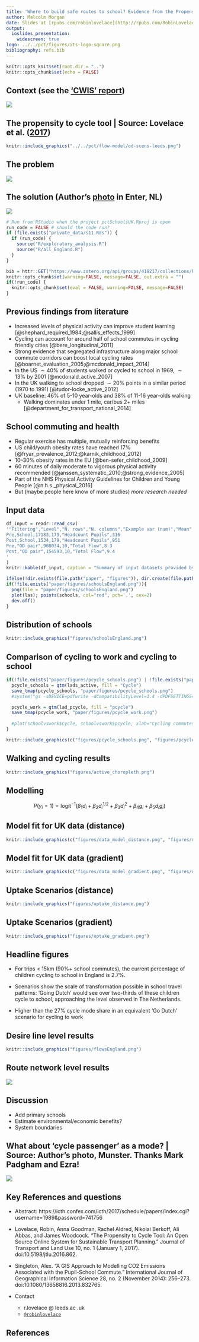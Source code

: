 ```yaml
---
title: 'Where to build safe routes to school? Evidence from the Propensity to Cycle Tool'
author: Malcolm Morgan
date: Slides at [rpubs.com/robinlovelace](http://rpubs.com/RobinLovelace/287635)
output:
  ioslides_presentation:
    widescreen: true
logo: ../../pct/figures/its-logo-square.png
bibliography: refs.bib
---
```


```r
knitr::opts_knit$set(root.dir = "..")
knitr::opts_chunk$set(echo = FALSE)
```

## Context (see the ['CWIS' report](https://www.gov.uk/government/publications/cycling-and-walking-investment-strategy))

![](../../pct/figures/front-page-leeds-pct-demo.png)


## The propensity to cycle tool | Source: Lovelace et al. ([2017](https://www.jtlu.org/index.php/jtlu/article/view/862))

```r
knitr::include_graphics("../../pct/flow-model/od-scens-leeds.png")
```

## The problem

![](http://i.dailymail.co.uk/i/pix/2017/02/02/11/3CC2558000000578-4183928-image-m-11_1486036293145.jpg)


## The solution (Author's [photo](https://www.flickr.com/photos/97888609@N02/35266243966/in/album-72157684966127236/) in Enter, NL)

![](https://farm5.staticflickr.com/4206/35266243966_498a78aa3c_z_d.jpg)


```r
# Run from RStudio when the project pctSchoolsUK.Rproj is open
run_code = FALSE # should the code run?
if (file.exists("private_data/s11.Rds")) {
  if (run_code) {
    source("R/exploratory_analysis.R")
    source("R/all_England.R")
  }
}
```

```r
bib = httr::GET("https://www.zotero.org/api/groups/418217/collections/RZSVFK8G/items/top?limit=100&format=bibtex&v=1", httr::write_disk("paper/refs.bib", overwrite = T))
knitr::opts_chunk$set(warning=FALSE, message=FALSE, out.extra = "")
if(!run_code) {
  knitr::opts_chunk$set(eval = FALSE, warning=FALSE, message=FALSE)
}
```

## Previous findings from literature

- Increased levels of physical activity can improve student learning [@shephard_required_1984;@sallis_effects_1999]
- Cycling can account for around half of school commutes in cycling friendly cities [@bere_longitudinal_2011]
- Strong evidence that segregated infrastructure along major school commute corridors can boost local cycling rates [@boarnet_evaluation_2005;@mcdonald_impact_2014]
- In the US $\sim 40\%$ of students walked or cycled to school in 1969, $\sim 13\%$ by 2001 [@mcdonald_active_2007]
- In the UK walking to school dropped $\sim 20\%$ points in a similar period (1970 to 1991) [@tudor-locke_active_2012]
- UK baseline: 46\% of 5-10 year-olds and 38\% of 11-16 year-olds walking
    - Walking dominates under 1 mile, car/bus 2+ miles [@department_for_transport_national_2014]
    
## School commuting and health

- Regular exercise has multiple, mutually reinforcing benefits
- US child/youth obesity rates have reached 17\% [@fryar_prevalence_2012;@karnik_childhood_2012]
- 10–30% obesity rates in the EU [@ben-sefer_childhood_2009]
- 60 minutes of daily moderate to vigorous physical activity recommended [@janssen_systematic_2010;@strong_evidence_2005]
- Part of the NHS Physical Activity Guidelines for Children and Young People [@n.h.s._physical_2016]
- But (maybe people here know of more studies) *more research needed*

## Input data

```r
df_input = readr::read_csv(
'"Filtering","Level","N. rows","N. columns","Example var (num)","Mean"
Pre,School,17183,179,"Headcount Pupils",316
Post,School,1534,179,"Headcount Pupils",951
Pre,"OD pair",908034,10,"Total Flow",8.3
Post,"OD pair",154593,10,"Total Flow",9.4
'
)
knitr::kable(df_input, caption = "Summary of input datasets provided by the Department for Education, before and after filtering for Secondary schools only.")
```

```r
ifelse(!dir.exists(file.path("paper", "figures")), dir.create(file.path("paper", "figures")), FALSE)
if(!file.exists("paper/figures/schoolsEngland.png")){
  png(file = "paper/figures/schoolsEngland.png")
  plot(las); points(schools, col="red", pch='.', cex=2)
  dev.off()
}
```

## Distribution of schools

```r
knitr::include_graphics("figures/schoolsEngland.png")
```

## Comparison of cycling to work and cycling to school

```r
if(!file.exists("paper/figures/pcycle_schools.png") | !file.exists("paper/figures/pcycle_work.png")){
  pcycle_schools = qtm(lads_active, fill = "Cycle")
  save_tmap(pcycle_schools, "paper/figures/pcycle_schools.png")
  #system("gs -sDEVICE=pdfwrite -dCompatibilityLevel=1.4 -dPDFSETTINGS=/screen -dNOPAUSE -dQUIET -dBATCH -sOutputFile=paper/figures/pcycle_schools_reduced.pdf paper/figures/pcycle_schools.pdf")

  pcycle_work = qtm(lad_pcycle, fill = "pcycle")
  save_tmap(pcycle_work, "paper/figures/pcycle_work.png")
  
  #plot(schoolvswork$Cycle, schoolvswork$pcycle, xlab="Cycling commutes to school (%)", ylab="Cycling commutes to work (%)")
}
```

```r
knitr::include_graphics(c("figures/pcycle_schools.png", "figures/pcycle_work.png"))
```

## Walking and cycling results

```r
knitr::include_graphics("figures/active_choropleth.png")
```

## Modelling

$$
P(y_i = 1) = \mathrm{logit}^{-1} \left( \beta_1 d_i + \beta_2 d_i^{1/2} + \beta_3 d_i^2 + \beta_4 g_i + \beta_5 d_i g_i \right)
$$

## Model fit for UK data (distance)

```r
knitr::include_graphics(c("figures/data_model_distance.png", "figures/data_model_scatter_distance.png"))
```

## Model fit for UK data (gradient)

```r
knitr::include_graphics(c("figures/data_model_gradient.png", "figures/data_model_scatter_gradient.png"))
```

## Uptake Scenarios (distance)

```r
knitr::include_graphics("figures/uptake_distance.png")
```

## Uptake Scenarios (gradient)

```r
knitr::include_graphics("figures/uptake_gradient.png")
```

## Headline figures

- For trips < 15km (90%+ school commutes), the current percentage of children cycling to school in England is 2.7%.

- Scenarios show the scale of transformation possible in school travel patterns: 'Going Dutch' would see over two-thirds of these children cycle to school, approaching the level observed in The Netherlands.

- Higher than the 27% cycle mode share in an equivalent 'Go Dutch' scenario for cycling to work

## Desire line level results

```r
knitr::include_graphics("figures/flowsEngland.png")
```

## Route network level results

![](../../pct/figures/schools-commuter-overlay.png)

## Discussion

- Add primary schools
- Estimate environmental/economic benefits?
- System boundaries

## What about 'cycle passenger' as a mode? | Source: Author's photo, Munster. Thanks Mark Padgham and Ezra!

![](https://farm5.staticflickr.com/4216/35291222406_1614c4d3d2_z_d.jpg)

## Key References and questions

- Abstract: https://icth.confex.com/icth/2017/schedule/papers/index.cgi?username=1989&password=741756

- Lovelace, Robin, Anna Goodman, Rachel Aldred, Nikolai Berkoff, Ali Abbas, and James Woodcock. “The Propensity to Cycle Tool: An Open Source Online System for Sustainable Transport Planning.” Journal of Transport and Land Use 10, no. 1 (January 1, 2017). doi:10.5198/jtlu.2016.862.

- Singleton, Alex. “A GIS Approach to Modelling CO2 Emissions Associated with the Pupil-School Commute.” International Journal of Geographical Information Science 28, no. 2 (November 2014): 256–273. doi:10.1080/13658816.2013.832765.

- Contact
  - r.lovelace @ leeds.ac .uk
  - [`@robinlovelace`](https://twitter.com/robinlovelace)


## References {.smaller}


